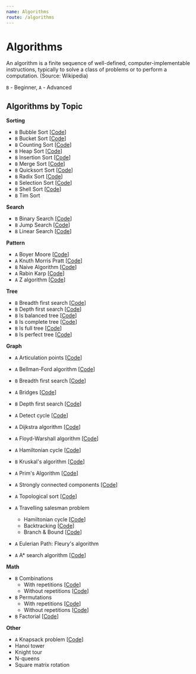```yaml
---
name: Algorithms
route: /algorithms
---
```



# Algorithms

An algorithm is a finite sequence of well-defined, computer-implementable instructions,
typically to solve a class of problems or to perform a computation. (Source: Wikipedia)

`B` - Beginner, `A` - Advanced

## Algorithms by Topic

**Sorting**

- `B` <Link className="link" to="/algorithms/sorting/bubble-sort">Bubble Sort</Link>
  [[Code](https://github.com/nejcm/js-algorithms/blob/master/src/algorithms/sorting/bubble-sort/index.ts)]
- `B` <Link className="link" to="/algorithms/sorting/bucket-sort">Bucket Sort</Link>
  [[Code](https://github.com/nejcm/js-algorithms/blob/master/src/algorithms/sorting/bucket-sort/index.ts)]
- `B` <Link className="link" to="/algorithms/sorting/counting-sort">Counting Sort</Link>
  [[Code](https://github.com/nejcm/js-algorithms/blob/master/src/algorithms/sorting/counting-sort/index.ts)]
- `B` <Link className="link" to="/algorithms/sorting/heap-sort">Heap Sort</Link>
  [[Code](https://github.com/nejcm/js-algorithms/blob/master/src/algorithms/sorting/heap-sort/index.ts)]
- `B` <Link className="link" to="/algorithms/sorting/insertion-sort">Insertion Sort</Link>
  [[Code](https://github.com/nejcm/js-algorithms/blob/master/src/algorithms/sorting/insertion-sort/index.ts)]
- `B` <Link className="link" to="/algorithms/sorting/merge-sort">Merge Sort</Link>
  [[Code](https://github.com/nejcm/js-algorithms/blob/master/src/algorithms/sorting/merge-sort/index.ts)]
- `B` <Link className="link" to="/algorithms/sorting/quick-sort">Quicksort Sort</Link>
  [[Code](https://github.com/nejcm/js-algorithms/blob/master/src/algorithms/sorting/quick-sort/index.ts)]
- `B` <Link className="link" to="/algorithms/sorting/radix-sort">Radix Sort</Link>
  [[Code](https://github.com/nejcm/js-algorithms/blob/master/src/algorithms/sorting/radix-sort/index.ts)]
- `B` <Link className="link" to="/algorithms/sorting/selection-sort">Selection Sort</Link>
  [[Code](https://github.com/nejcm/js-algorithms/blob/master/src/algorithms/sorting/selection-sort/index.ts)]
- `B` <Link className="link" to="/algorithms/sorting/shell-sort">Shell Sort</Link>
  [[Code](https://github.com/nejcm/js-algorithms/blob/master/src/algorithms/sorting/shell-sort/index.ts)]
- `B` <Link className="link" to="/algorithms/sorting/tim-sort">Tim Sort</Link>

**Search**

- `B` <Link className="link" to="/algorithms/searching/binary-search">Binary Search</Link>
  [[Code](https://github.com/nejcm/js-algorithms/blob/master/src/algorithms/searching/binary-search/index.ts)]
- `B` <Link className="link" to="/algorithms/searching/jump-search">Jump Search</Link>
  [[Code](https://github.com/nejcm/js-algorithms/blob/master/src/algorithms/searching/jump-search/index.ts)]
- `B` <Link className="link" to="/algorithms/searching/linear-search">Linear Search</Link>
  [[Code](https://github.com/nejcm/js-algorithms/blob/master/src/algorithms/searching/linear-search/index.ts)]

**Pattern**

- `A` <Link className="link" to="/algorithms/pattern/boyer-moore">Boyer Moore</Link>
  [[Code](https://github.com/nejcm/js-algorithms/blob/master/src/algorithms/pattern/boyer-moore/index.ts)]
- `A` <Link className="link" to="/algorithms/pattern/knuth-morris-pratt">Knuth Morris
  Pratt</Link>
  [[Code](https://github.com/nejcm/js-algorithms/blob/master/src/algorithms/pattern/knuth-morris-pratt/index.ts)]
- `B` <Link className="link" to="/algorithms/pattern/naive-algorithm">Naive
  Algorithm</Link>
  [[Code](https://github.com/nejcm/js-algorithms/blob/master/src/algorithms/pattern/naive-algorithm/index.ts)]
- `A` <Link className="link" to="/algorithms/pattern/rabin-karp">Rabin Karp</Link>
  [[Code](https://github.com/nejcm/js-algorithms/blob/master/src/algorithms/pattern/rabin-karp/index.ts)]
- `A` <Link className="link" to="/algorithms/pattern/z-algorithm">Z algorithm</Link>
  [[Code](https://github.com/nejcm/js-algorithms/blob/master/src/algorithms/pattern/z-algorithm/index.ts)]

**Tree**

- `B` <Link className="link" to="/algorithms/tree/bfs-dfs">Breadth first search</Link>
  [[Code](https://github.com/nejcm/js-algorithms/blob/master/src/algorithms/graph/breadth-first-search/index.ts)]
- `B` <Link className="link" to="/algorithms/tree/bfs-dfs">Depth first search</Link>
  [[Code](https://github.com/nejcm/js-algorithms/blob/master/src/algorithms/graph/depth-first-search/index.ts)]
- `B` Is balanced tree
  [[Code](https://github.com/nejcm/js-algorithms/blob/master/src/algorithms/tree/is-balanced/index.ts)]
- `B` Is complete tree
  [[Code](https://github.com/nejcm/js-algorithms/blob/master/src/algorithms/tree/is-complete/index.ts)]
- `B` Is full tree
  [[Code](https://github.com/nejcm/js-algorithms/blob/master/src/algorithms/tree/is-full/index.ts)]
- `B` Is perfect tree
  [[Code](https://github.com/nejcm/js-algorithms/blob/master/src/algorithms/tree/is-perfect/index.ts)]

**Graph**

- `A` <Link className="link" to="/algorithms/graph/articulation-points">Articulation
  points</Link>
  [[Code](https://github.com/nejcm/js-algorithms/blob/master/src/algorithms/graph/articulation-points/index.ts)]
- `A` <Link className="link" to="/algorithms/graph/bellman-ford">Bellman-Ford
  algorithm</Link>
  [[Code](https://github.com/nejcm/js-algorithms/blob/master/src/algorithms/graph/bellman-ford/index.ts)]
- `B` <Link className="link" to="/algorithms/graph/bfs-dfs">Breadth first search</Link>
  [[Code](https://github.com/nejcm/js-algorithms/blob/master/src/algorithms/graph/breadth-first-search/index.ts)]
- `A` <Link className="link" to="/algorithms/graph/bridges">Bridges</Link>
  [[Code](https://github.com/nejcm/js-algorithms/blob/master/src/algorithms/graph/bridges/index.ts)]
- `B` <Link className="link" to="/algorithms/graph/bfs-dfs">Depth first search</Link>
  [[Code](https://github.com/nejcm/js-algorithms/blob/master/src/algorithms/graph/depth-first-search/index.ts)]
- `A` <Link className="link" to="/algorithms/graph/detect-cycle">Detect cycle</Link>
  [[Code](https://github.com/nejcm/js-algorithms/blob/master/src/algorithms/graph/detect-cycle/index.ts)]
- `A` <Link className="link" to="/algorithms/graph/dijkstra">Dijkstra algorithm</Link>
  [[Code](https://github.com/nejcm/js-algorithms/blob/master/src/algorithms/graph/dijkstra/index.ts)]
- `A` <Link className="link" to="/algorithms/graph/floyd-warshall">Floyd-Warshall
  algorithm</Link>
  [[Code](https://github.com/nejcm/js-algorithms/blob/master/src/algorithms/graph/floyd-warshall/index.ts)]
- `A` <Link className="link" to="/algorithms/graph/hamiltonian-cycle">Hamiltonian
  cycle</Link>
  [[Code](https://github.com/nejcm/js-algorithms/blob/master/src/algorithms/graph/hamiltonian-cycle/index.ts)]
- `B` <Link className="link" to="/algorithms/graph/kruskal">Kruskal's algorithm</Link>
  [[Code](https://github.com/nejcm/js-algorithms/blob/master/src/algorithms/graph/kruskal/index.ts)]
- `A` <Link className="link" to="/algorithms/graph/prim">Prim's Algorithm</Link>
  [[Code](https://github.com/nejcm/js-algorithms/blob/master/src/algorithms/graph/prim/index.ts)]
- `A` <Link className="link" to="/algorithms/graph/strongly-connected-components">Strongly
  connected components</Link>
  [[Code](https://github.com/nejcm/js-algorithms/blob/master/src/algorithms/graph/strongly-connected-components/index.ts)]
- `A` <Link className="link" to="/algorithms/graph/topological-sort">Topological
  sort</Link>
  [[Code](https://github.com/nejcm/js-algorithms/blob/master/src/algorithms/graph/topological-sort/index.ts)]
- `A` <Link className="link" to="/algorithms/graph/travelling-salesman-problem">Travelling
  salesman problem</Link>

  - Hamiltonian cycle
    [[Code](https://github.com/nejcm/js-algorithms/blob/master/src/algorithms/graph/travelling-salesman/hamiltonianCycle.ts)]
  - Backtracking
    [[Code](https://github.com/nejcm/js-algorithms/blob/master/src/algorithms/graph/travelling-salesman/backtracking.ts)]
  - Branch & Bound
    [[Code](https://github.com/nejcm/js-algorithms/blob/master/src/algorithms/graph/travelling-salesman/branch&Bound.ts)]

- `A` <Link className="link" to="/algorithms/graph/eulerian-path">Eulerian Path: Fleury's
  algorithm</Link>
- `A` <Link className="link" to="/algorithms/graph/a-star-search-algorithm">A\* search
  algorithm</Link>
  [[Code](https://github.com/nejcm/js-algorithms/blob/master/src/algorithms/graph/a-star-search-algorithm/index.ts)]

**Math**

- `B` <Link className="link" to="/algorithms/math/combinations">Combinations</Link>
  - With repetitions
    [[Code](https://github.com/nejcm/js-algorithms/blob/master/src/algorithms/math/combinations/withRepetitions.ts)]
  - Without repetitions
    [[Code](https://github.com/nejcm/js-algorithms/blob/master/src/algorithms/math/combinations/withoutRepetitions.ts)]
- `B` <Link className="link" to="/algorithms/math/permutations">Permutations</Link>
  - With repetitions
    [[Code](https://github.com/nejcm/js-algorithms/blob/master/src/algorithms/math/permutations/withRepetitions.ts)]
  - Without repetitions
    [[Code](https://github.com/nejcm/js-algorithms/blob/master/src/algorithms/math/permutations/withoutRepetitions.ts)]
- `B` <Link className="link" to="/algorithms/math/factorial">Factorial</Link>
  [[Code](https://github.com/nejcm/js-algorithms/blob/master/src/algorithms/math/factorial/index.ts)]

**Other**

- `A` <Link className="link" to="/algorithms/other/knapsack-problem">Knapsack
  problem</Link>
  [[Code](https://github.com/nejcm/js-algorithms/blob/master/src/algorithms/other/factorial/index.ts)]
- Hanoi tower
- Knight tour
- N-queens
- Square matrix rotation
